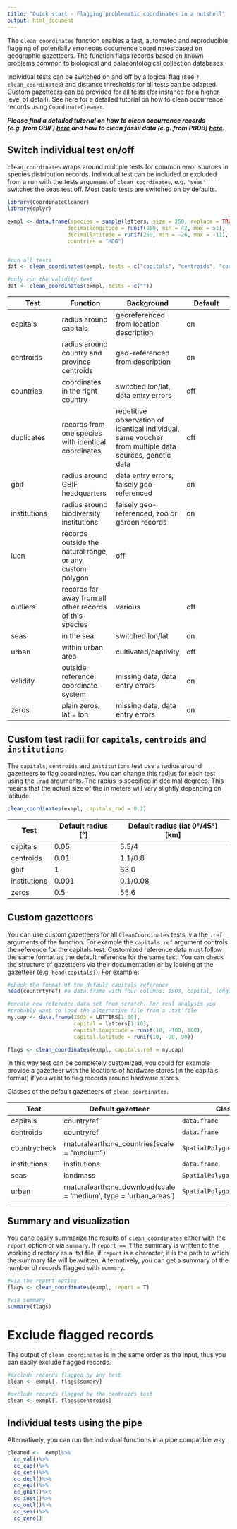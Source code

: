 ```yaml
---
title: "Quick start - Flagging problematic coordinates in a nutshell"
output: html_document
---
```


The `clean_coordinates` function enables a fast, automated and reproducible flagging of potentially erroneous occurrence coordinates based on geographic gazetteers. The function flags records based on known problems common to biological and palaeontological collection databases.

Individual tests can be switched on and off by a logical flag (see `?clean_coordinates`) and distance thresholds for all tests can be adapted. Custom gazetteers can be provided for all tests (for instance for a higher level of detail). See here for a detailed tutorial on how to clean occurrence records using `CoordinateCleaner`.

***Please find a detailed tutorial on how to clean occurrence records (e.g. from GBIF) [here](https://azizka.github.io/CoordinateCleaner/articles/Cleaning_GBIF_data_with_CoordinateCleaner.html) and how to clean fossil data (e.g. from PBDB) [here](https://azizka.github.io/CoordinateCleaner/articles/Cleaning_PBDB_fossils_with_CoordinateCleaner.html).***

## Switch individual test on/off
`clean_coordinates` wraps around multiple tests for common error sources in species distribution records. Individual test can be included or excluded from a run with the tests argument of `clean_coordinates`, e.g. `"seas"` switches the seas test off. Most basic tests are switched on by defaults.

```r
library(CoordinateCleaner)
library(dplyr)

exmpl <- data.frame(species = sample(letters, size = 250, replace = TRUE),
                   decimallongitude = runif(250, min = 42, max = 51),
                   decimallatitude = runif(250, min = -26, max = -11),
                   countries = "MDG")


#run all tests
dat <- clean_coordinates(exmpl, tests = c("capitals", "centroids", "countries", "equal", "gbif", "institutions", "outliers", "seas", "urban", "zeros"), countries = "countries")

#only run the validity test
dat <- clean_coordinates(exmpl, tests = c(""))
```

| Test | Function | Background | Default |
|-------|-------|-------|-------|
|capitals|radius around capitals|georeferenced from location description|on|
|centroids|radius around country and province centroids|geo-referenced from description|on|
|countries|coordinates in the right country |switched lon/lat, data entry errors|off|
|duplicates|records from one species with identical coordinates|repetitive observation of identical individual, same voucher from multiple data sources, genetic data|off|
|gbif|radius around GBIF headquarters|data entry errors, falsely geo-referenced|on|
|institutions|radius around biodiversity institutions|falsely geo-referenced, zoo or garden records |on|
|iucn| records outside the natural range, or any custom polygon|off|
|outliers|records far away from all other records of this species|various|off|
|seas| in the sea|switched lon/lat|on|
|urban|within urban area|cultivated/captivity|off|
|validity|outside reference coordinate system|missing data, data entry errors|on|
|zeros|plain zeros, lat = lon|missing data, data entry errors|on|

## Custom test radii for `capitals`, `centroids` and `institutions`
The `capitals`, `centroids` and `institutions` test use a radius around gazetteers to flag coordinates. You can change this radius for each test using the `.rad` arguments. The radius is specified in decimal degrees. This means that the actual size of the in meters will vary slightly depending on latitude. 

```r
clean_coordinates(exmpl, capitals_rad = 0.1)
```
|Test|Default radius [°]|Default radius (lat 0°/45°) [km]|
|---|---|---|
|capitals|0.05|5.5/4|
|centroids|0.01|1.1/0.8|
|gbif|1|63.0|
|institutions|0.001|0.1/0.08|
|zeros|0.5|55.6|

## Custom gazetteers
You can use custom gazetteers for all `CleanCoordinates` tests, via the `.ref` arguments of the function. For example the `capitals.ref` argument controls the reference for the capitals test. Customized reference data must follow the same format as the default reference for the same test. You can check the structure of gazetteers via their documentation or by looking at the gazetteer (e.g. `head(capitals)`). For example:

```r
#check the format of the default capitals reference
head(countrtyref) #a data.frame with four columns: ISO3, capital, longitude, latitude

#create new reference data set from scratch. For real analysis you 
#probably want to load the alternative file from a .txt file
my.cap <- data.frame(ISO3 = LETTERS[1:10],
                     capital = letters[1:10],
                     capital.longitude = runif(10, -180, 180),
                     capital.latitude = runif(10, -90, 90))

flags <- clean_coordinates(exmpl, capitals.ref = my.cap)
```

In this way test can be completely customized, you could for example provide a gazetteer with the locations of hardware stores (in the capitals format) if you want to flag records around hardware stores.

Classes of the default gazetteers of `clean_coordinates`.

|Test | Default gazetteer |Class | Argument |
|---|---|---|---|
|capitals|countryref|`data.frame`|capitals.ref|
|centroids|countryref|`data.frame`|centroids.ref|
|countrycheck|rnaturalearth::ne_countries(scale = "medium")|`SpatialPolygonsDataFrame`|country.ref|
|institutions|institutions|`data.frame`|inst.ref|
|seas|landmass|`SpatialPolygonsDataFrame`|seas.ref|
|urban|rnaturalearth::ne_download(scale = 'medium', type = 'urban_areas')|`SpatialPolygonsDataFrame`|urban.ref|

## Summary and visualization
You cane easily summarize the results of `clean_coordinates` either with the `report` option or via `summary`. If `report == T` the summary is written to the working directory as a .txt file, if `report` is a character, it is the path to which the summary file will be written, Alternatively, you can get a summary of the number of records flagged with `summary`.

```r
#via the report option
flags <- clean_coordinates(exmpl, report = T)

#via summary
summary(flags)
```

# Exclude flagged records
The output of `clean_coordinates` is in the same order as the input, thus you can easily exclude flagged records.

```r
#exclude records flagged by any test
clean <- exmpl[, flags$sumary]

#exclude records flagged by the centroids test
clean <- exmpl[, flags$centroids]
```

## Individual tests using the pipe
Alternatively, you can run the individual functions in a pipe compatible way:
```r
cleaned <-  exmpl%>%
  cc_val()%>%
  cc_cap()%>%
  cc_cen()%>%
  cc_dupl()%>%
  cc_equ()%>%
  cc_gbif()%>%
  cc_inst()%>%
  cc_outl()%>%
  cc_sea()%>%
  cc_zero()
```



